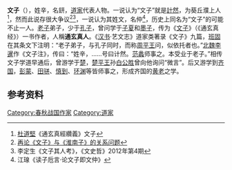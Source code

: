 {{Incomplete}}
{{Infobox Philosopher
|name = 文子<br>{{linktext|文|子}}
|region = 中國[[哲學|哲學]]
|era = [[古代哲學|古代哲學]]
|color = 
|image_size = 
|image_caption = 
|birth_date = 
|birth_place = [[楚國|楚國]]
|death_date = 
|death_place = [[魯國|魯國]][[曲阜|曲阜]]
|school_tradition = [[道家|道家]]
|main_interests = [[倫理學|倫理學]]、[[社會哲學|社會哲學]]
|notable_ideas = [[道學|道學]]
|influences = [[老子|老子]]
|influenced = [[列子|列子]]、[[楊朱|楊朱]]
|signature = 
}}
{{道家}}
{{道教}}
'''文子'''（{{bd|？||？|catIdx=X辛}}），姓辛，名鈃，[[道家|道家]]代表人物。一说认为“文子”就是[[計然|計然]]，为葵丘濮上人<ref>[[杜道堅|杜道堅]]《通玄真經纘義》文子</ref>，然而此说存很大争议<ref>[https://www.doc88.com/p-232796448181.html 再论《文子》与《淮南子》的关系问题]</ref><ref>李定生《文子其人考》，《文史哲》2012年第4期</ref>，一说认为其姓文，名仲<ref>江瑔《读子卮言·论文子即文仲》</ref>，历史上同名为“文子”的可能不止一人。[[老子|老子]]弟子，少于[[孔子|孔子]]，曾问学于[[子夏|子夏]]和[[墨子|墨子]]，传为《[[文子_(書籍)|文子]]》（《通玄真经》）一书作者，人稱'''通玄真人'''。《[[汉书|汉书]]·艺文志》道家类著录《文子》九篇，[[班固|班固]]在其条文下注明：“老子弟子，与孔子同时，而称[[周平王|周平王]]问，似依托者也。”[[北魏|北魏]][[李暹|李暹]]作《文子注》，传曰：“姓辛，……号曰计然。[[范蠡|范蠡]]师事之。本受业于老子。”相传文子学道早通后，曾游学于[[楚|楚]]，[[楚平王|楚平王]]孙[[白公胜|白公胜]]曾向他询问“微言”。后又游学到[[齐国|齐国]]，[[彭蒙|彭蒙]]、[[田骈|田骈]]、[[慎到|慎到]]、[[环渊|环渊]]等皆师事之，形成齐国的[[黄老|黄老]]之学。

== 参考资料 ==
{{Reflist}}

[[Category:春秋战国作家|Category:春秋战国作家]]
[[Category:道家|Category:道家]]